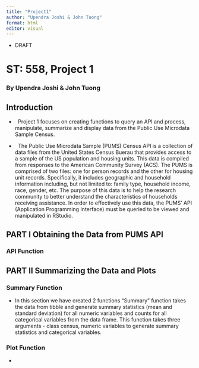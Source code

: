 ```yaml
---
title: "Project1"
author: "Upendra Joshi & John Tuong"
format: html
editor: visual
---
```


-   DRAFT

# ST: 558, Project 1

### By Upendra Joshi & John Tuong

## Introduction

-     Project 1 focuses on creating functions to query an API and process, manipulate, summarize and display data from the Public Use Microdata Sample Census.

-     The Public Use Microdata Sample (PUMS) Census API is a collection of data files from the United States Census Buerau that provides access to a sample of the US population and housing units. This data is compiled from responses to the American Community Survey (ACS). The PUMS is comprised of two files: one for person records and the other for housing unit records. Specifically, it includes geographic and household information including, but not limited to: family type, household income, race, gender, etc. The purpose of this data is to help the research community to better understand the characteristics of households receiving assistance. In order to effectively use this data, the PUMS' API (Application Programming Interface) must be queried to be viewed and manipulated in RStudio.

## PART I Obtaining the Data from PUMS API

### API Function

## PART II Summarizing the Data and Plots

### Summary Function

-   In this section we have created 2 functions "Summary" function takes the data from tibble and generate summary statistics (mean and standard deviation) for all numeric variables and counts for all categorical variables from the data frame. This function takes three arguments - class census, numeric variables to generate summary statistics and categorical variables.

### Plot Function

-   

